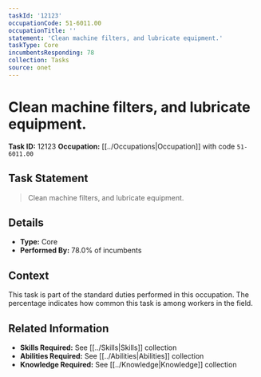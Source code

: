 ```yaml
---
taskId: '12123'
occupationCode: 51-6011.00
occupationTitle: ''
statement: 'Clean machine filters, and lubricate equipment.'
taskType: Core
incumbentsResponding: 78
collection: Tasks
source: onet
---
```

# Clean machine filters, and lubricate equipment.

**Task ID:** 12123
**Occupation:** [[../Occupations|Occupation]] with code `51-6011.00`

## Task Statement

> Clean machine filters, and lubricate equipment.

## Details

- **Type:** Core
- **Performed By:** 78.0% of incumbents

## Context

This task is part of the standard duties performed in this occupation. The percentage indicates how common this task is among workers in the field.

## Related Information

- **Skills Required:** See [[../Skills|Skills]] collection
- **Abilities Required:** See [[../Abilities|Abilities]] collection
- **Knowledge Required:** See [[../Knowledge|Knowledge]] collection
